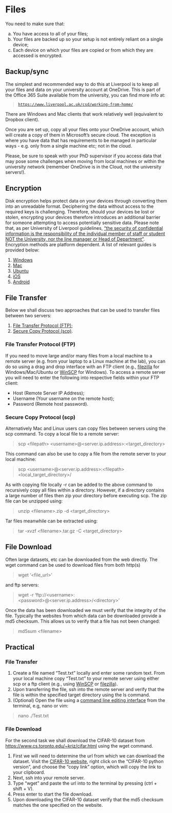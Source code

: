 # Files

You need to make sure that:

a) You have access to all of your files;
b) Your files are backed up so your setup is not entirely reliant on a single device;
c) Each device on which your files are copied or from which they are accessed
is encrypted.

## Backup/sync

The simplest and recommended way to do this at Liverpool is to keep all your
files and data on your university account at OneDrive. This is part of the
Office 365 Suite available from the university, you can find more info at:

> [`https://www.liverpool.ac.uk/csd/working-from-home/`](https://www.liverpool.ac.uk/csd/working-from-home/)

There are Windows and Mac clients that work relatively well (equivalent to
Dropbox client).

Once you are set up, copy all your files onto your OneDrive account, which
will create a copy of them in Microsoft's secure cloud. The exception is
where you have data that has requirements to be managed in particular ways - e.g.
only from a single machine etc; not in the cloud.

Please, be sure to speak with your PhD supervisor if you access data that
may pose some challenges when moving from local machines or within the university
network (remember OneDrive is in the Cloud, not the university servers!).

## Encryption

<!---[Add guide to encryption: what it is and how to set up on
Windows/macOS/Linux/iOS/Android]--->

Disk encryption helps protect data on your devices through converting 
them into an unreadable format. Deciphering the data without access to the 
required keys is challenging. Therefore, should your devices be lost or stolen, 
encrypting your devices therefore introduces an additional barrier for someone 
attempting to access potentially sensitive data. Please note that, as per 
University of Liverpool guidelines, 
["the security of confidential information is the responsibility of the individual 
member of staff or student NOT the University, nor the line manager or Head of 
Department"](https://www.liverpool.ac.uk/csd/security/information-security/encryption/). 
Encryption methods are platform dependent. A list of relevant guides is provided below:

1) [Windows](https://www.liverpool.ac.uk/csd/security/information-security/encryption/)
1) [Mac](https://support.apple.com/en-gb/guide/disk-utility/dskutl35612/mac)
1) [Ubuntu](https://help.ubuntu.com/community/Full_Disk_Encryption_Howto_2019)
1) [iOS](https://support.apple.com/en-gb/guide/security/secf6276da8a/1/web/1)
1) [Android](https://www.howtogeek.com/141953/how-to-encrypt-your-android-phone-and-why-you-might-want-to/)


## File Transfer

Below we shall discuss two approaches that can be used to transfer files between
two servers:

1) [File Transfer Protocol (FTP)](https://en.wikipedia.org/wiki/File_Transfer_Protocol); 
2) [Secure Copy Protocol (scp)](https://en.wikipedia.org/wiki/Secure_copy).

### File Transfer Protocol (FTP)

If you need to move large and/or many files from a local machine to a remote
server (e.g. from your laptop to a Linux machine at the lab), you can do so 
using a drag and drop interface with an FTP client (e.g., [filezilla](https://filezilla-project.org/) 
for Windows/Mac/Ubuntu or [WinSCP](https://winscp.net/eng/index.php) for Windows). To access 
a remote server you will need to enter the following into respective fields within your FTP client: 
 
* Host (Remote Server IP Address);
* Username (Your username on the remote host);
* Password (Remote host password).

### Secure Copy Protocol (scp)

Alternatively Mac and Linux users can copy files between servers using the scp command.
To copy a local file to a remote server:

> scp \<filepath\> \<username\>@\<server.ip.address\>:\<target_directory\>

This command can also be use to copy a file from the remote server to your local machine:

> scp \<username\>@\<server.ip.address\>:\<filepath\> \<local_target_directory\>/

As with copying file locally -r can be added to the above command to recursively copy
all files within a directory. However, if a directory contains a large number of files
then zip your directory before executing scp. The zip file can be unzipped using:

> unzip \<filename\>.zip -d \<target_directory\>

Tar files meanwhile can be extracted using:

> tar -xvzf \<filename\>.tar.gz -C \<target_directory\>

## File Download

Often large datasets, etc can be downloaded from the web directly. 
The wget command can be used to download files from both http(s) 


> wget '\<file_url\>'

and ftp servers:

> wget -r 'ftp://<username\>:\<password\>@\<server.ip.address\>/\<directory\>'

Once the data has been downloaded we must verify that the integrity of the file. 
Typically the websites from which data can be downloaded provide a md5 checksum. 
This allows us to verify that a file has not been changed: 

> md5sum \<filename\>

## Practical

### File Transfer

1) Create a file named "Test.txt" locally and enter some random text. 
From your local machine copy "Test.txt" to your remote server using either 
scp or a ftp client (e.g., using [WinSCP](https://winscp.net/eng/index.php)
or [filezilla](https://filezilla-project.org/)). 
1) Upon transferring the file, ssh into the remote server and verify that the file is within the 
specified target directory using the ls command. 
1) (Optional) Open the file using a 
[command line editing interface](https://en.wikipedia.org/wiki/List_of_text_editors) from the terminal, e.g, nano or vim:

> nano ./Test.txt

### File Download

For the second task we shall download the CIFAR-10 dataset from 
[https://www.cs.toronto.edu/~kriz/cifar.html](https://www.cs.toronto.edu/~kriz/cifar.html) 
using the wget command. 

1) First we will need to determine the url from which we can download the dataset.
Visit the [CIFAR-10 website](https://www.cs.toronto.edu/~kriz/cifar.html), right 
click on the "CIFAR-10 python version", and choose the "copy link" option, 
which will copy the link to your clipboard. 
1) Next, ssh into your remote server. 
1) Type "wget " and paste the url into to the terminal by pressing (ctrl + shift + V).
1) Press enter to start the file download.
1) Upon downloading the CIFAR-10 dataset verify that the md5 checksum matches the one specified on the website. 
